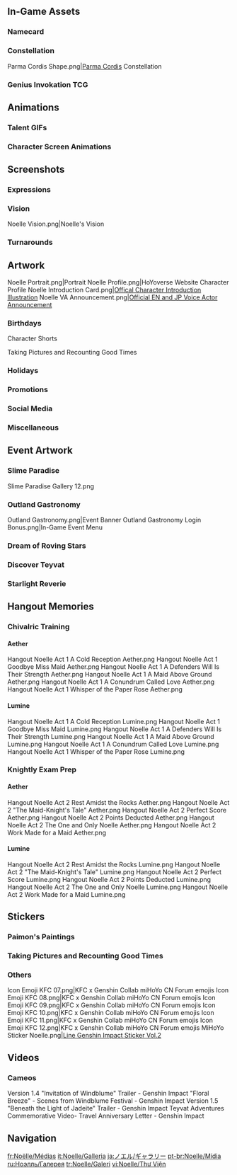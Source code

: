 {{CharacterTabs}}
{{TOC Limit}}
==In-Game Assets==
{{Assets}}

===Namecard===
{{Assets/Namecard|Protector|Noelle}}

===Constellation===
<gallery>Parma Cordis Shape.png|[[Parma Cordis]] Constellation</gallery>

===Genius Invokation TCG===
{{Main|Genius Invokation TCG}}
{{Genius Invokation TCG Cards by Featured Gallery}}

==Animations==
===Talent GIFs===
{{Talent Previews by Character|Noelle}}

===Character Screen Animations===
{{Preview/CharacterAnimations}}

==Screenshots==
===Expressions===
{{Character Expression|Noelle|Default|Happy|Disappointed}}

===Vision===
<gallery>Noelle Vision.png|Noelle's Vision</gallery>

===Turnarounds===
{{Turnarounds}}

==Artwork==
<gallery>
Noelle Portrait.png|Portrait
Noelle Profile.png|HoYoverse Website Character Profile
Noelle Introduction Card.png|[https://twitter.com/GenshinImpact/status/1239403556114849792 Offical Character Introduction Illustration]
Noelle VA Announcement.png|[https://twitter.com/GenshinImpact/status/1324909443876745216 Official EN and JP Voice Actor Announcement]
</gallery>

===Birthdays===
{{Files by Character Gallery|Noelle Birthday Artwork|character = Noelle|not1=Character Shorts|not2=Taking Pictures and Recounting Good Times Images}}

;Character Shorts
{{Files by Character Gallery|Noelle Birthday Artwork|character = Noelle|not1=Character Birthday Artwork|not2=Taking Pictures and Recounting Good Times Images}}

;Taking Pictures and Recounting Good Times
{{Main|Taking Pictures and Recounting Good Times/Noelle}}
{{Files by Character Gallery|Noelle Birthday Artwork|character = Noelle|not1=Character Shorts|not2=Character Birthday Artwork}}

===Holidays===
{{Files by Character Gallery|Holiday Artwork}}

===Promotions===
{{Files by Character Gallery|Promotional Artwork}}

===Social Media===
{{Files by Character Gallery|Social Media Celebration}}

===Miscellaneous===
{{Files by Character Gallery|Miscellaneous Artwork}}

==Event Artwork==
===Slime Paradise===
{{Main|Slime Paradise}}
<gallery>
Slime Paradise Gallery 12.png
</gallery>

===Outland Gastronomy===
{{Main|Outland Gastronomy}}
<gallery>
Outland Gastronomy.png|Event Banner
Outland Gastronomy Login Bonus.png|In-Game Event Menu
</gallery>

===Dream of Roving Stars===
{{Main|Dream of Roving Stars}}
{{Files by Character Gallery|Dream of Roving Stars Images}}

===Discover Teyvat===
{{Main|Discover Teyvat}}
{{Files by Character Gallery|Discover Teyvat Images}}

===Starlight Reverie===
{{Main|Starlight Reverie}}
{{Files by Character Gallery|Starlight Reverie Images}}
<!--
==Comics==
===Character Shorts===
{{Files by Character Gallery|Character Shorts|character = Noelle|not1=Noelle Birthday Artwork}}
-->
==Hangout Memories==
===Chivalric Training===
{{Main|Chivalric Training}}

====Aether====
<gallery>
Hangout Noelle Act 1 A Cold Reception Aether.png
Hangout Noelle Act 1 Goodbye Miss Maid Aether.png
Hangout Noelle Act 1 A Defenders Will Is Their Strength Aether.png
Hangout Noelle Act 1 A Maid Above Ground Aether.png
Hangout Noelle Act 1 A Conundrum Called Love Aether.png
Hangout Noelle Act 1 Whisper of the Paper Rose Aether.png
</gallery>

====Lumine====
<gallery>
Hangout Noelle Act 1 A Cold Reception Lumine.png
Hangout Noelle Act 1 Goodbye Miss Maid Lumine.png
Hangout Noelle Act 1 A Defenders Will Is Their Strength Lumine.png
Hangout Noelle Act 1 A Maid Above Ground Lumine.png
Hangout Noelle Act 1 A Conundrum Called Love Lumine.png
Hangout Noelle Act 1 Whisper of the Paper Rose Lumine.png
</gallery>


===Knightly Exam Prep===
{{Main|Knightly Exam Prep}}

====Aether====
<gallery>
Hangout Noelle Act 2 Rest Amidst the Rocks Aether.png
Hangout Noelle Act 2 "The Maid-Knight's Tale" Aether.png
Hangout Noelle Act 2 Perfect Score Aether.png
Hangout Noelle Act 2 Points Deducted Aether.png
Hangout Noelle Act 2 The One and Only Noelle Aether.png
Hangout Noelle Act 2 Work Made for a Maid Aether.png
</gallery>

====Lumine====
<gallery>
Hangout Noelle Act 2 Rest Amidst the Rocks Lumine.png
Hangout Noelle Act 2 "The Maid-Knight's Tale" Lumine.png
Hangout Noelle Act 2 Perfect Score Lumine.png
Hangout Noelle Act 2 Points Deducted Lumine.png
Hangout Noelle Act 2 The One and Only Noelle Lumine.png
Hangout Noelle Act 2 Work Made for a Maid Lumine.png
</gallery>

==Stickers==
===Paimon's Paintings===
{{Paimon's Paintings Images|Noelle|nochar=1|nopplink=1}}

===Taking Pictures and Recounting Good Times===
{{Files by Character Gallery|Taking Pictures and Recounting Good Times Sprites}}

===Others===
<gallery>
Icon Emoji KFC 07.png|KFC x Genshin Collab miHoYo CN Forum emojis
Icon Emoji KFC 08.png|KFC x Genshin Collab miHoYo CN Forum emojis
Icon Emoji KFC 09.png|KFC x Genshin Collab miHoYo CN Forum emojis
Icon Emoji KFC 10.png|KFC x Genshin Collab miHoYo CN Forum emojis
Icon Emoji KFC 11.png|KFC x Genshin Collab miHoYo CN Forum emojis
Icon Emoji KFC 12.png|KFC x Genshin Collab miHoYo CN Forum emojis
MiHoYo Sticker Noelle.png|[https://store.line.me/stickershop/product/14369332/en Line Genshin Impact Sticker Vol.2]
</gallery>

==Videos==
===Cameos===
<gallery>
Version 1.4 "Invitation of Windblume" Trailer - Genshin Impact
"Floral Breeze" - Scenes from Windblume Festival - Genshin Impact
Version 1.5 "Beneath the Light of Jadeite" Trailer - Genshin Impact
Teyvat Adventures Commemorative Video- Travel Anniversary Letter - Genshin Impact
</gallery>
<!--
==References==
{{Reflist}}
-->
==Navigation==
{{Character Navbox|Gallery}}

[[fr:Noëlle/Médias]]
[[it:Noelle/Galleria]]
[[ja:ノエル/ギャラリー]]
[[pt-br:Noelle/Mídia]]
[[ru:Ноэлль/Галерея]]
[[tr:Noelle/Galeri]]
[[vi:Noelle/Thư Viện]]